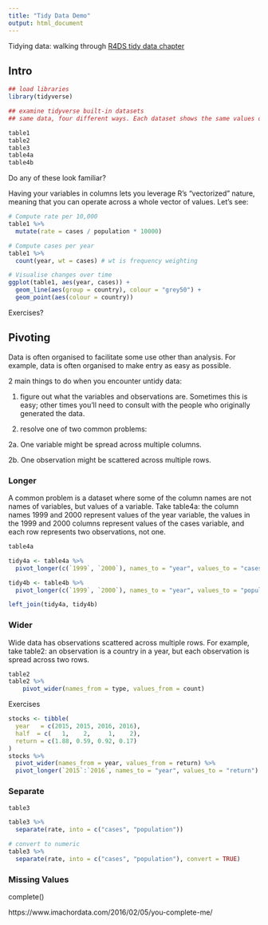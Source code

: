 ```yaml
---
title: "Tidy Data Demo"
output: html_document
---
```


Tidying data: walking through [R4DS tidy data chapter](https://r4ds.had.co.nz/tidy-data.html)

## Intro

```r
## load libraries
library(tidyverse)

## examine tidyverse built-in datasets
## same data, four different ways. Each dataset shows the same values of four variables country, year, population, and cases, but each dataset organises the values in a different way.

table1
table2
table3
table4a
table4b
```

Do any of these look familiar? 

Having your variables in columns lets you leverage R's "vectorized" nature, meaning that you can operate across a whole vector of values. Let's see: 

```r
# Compute rate per 10,000
table1 %>% 
  mutate(rate = cases / population * 10000)

# Compute cases per year
table1 %>% 
  count(year, wt = cases) # wt is frequency weighting

# Visualise changes over time
ggplot(table1, aes(year, cases)) + 
  geom_line(aes(group = country), colour = "grey50") + 
  geom_point(aes(colour = country))
```

Exercises?

## Pivoting
Data is often organised to facilitate some use other than analysis. For example, data is often organised to make entry as easy as possible.

2 main things to do when you encounter untidy data: 

1. figure out what the variables and observations are. Sometimes this is easy; other times you’ll need to consult with the people who originally generated the data. 

2. resolve one of two common problems:

2a. One variable might be spread across multiple columns.

2b. One observation might be scattered across multiple rows.


### Longer
A common problem is a dataset where some of the column names are not names of variables, but values of a variable. Take table4a: the column names 1999 and 2000 represent values of the year variable, the values in the 1999 and 2000 columns represent values of the cases variable, and each row represents two observations, not one.

```r
table4a

tidy4a <- table4a %>% 
  pivot_longer(c(`1999`, `2000`), names_to = "year", values_to = "cases")

tidy4b <- table4b %>% 
  pivot_longer(c(`1999`, `2000`), names_to = "year", values_to = "population")

left_join(tidy4a, tidy4b)

```

### Wider

Wide data has observations scattered across multiple rows. For example, take table2: an observation is a country in a year, but each observation is spread across two rows.

```r
table2
table2 %>%
    pivot_wider(names_from = type, values_from = count)

```

Exercises

```r
stocks <- tibble(
  year   = c(2015, 2015, 2016, 2016),
  half  = c(   1,    2,     1,    2),
  return = c(1.88, 0.59, 0.92, 0.17)
)
stocks %>% 
  pivot_wider(names_from = year, values_from = return) %>% 
  pivot_longer(`2015`:`2016`, names_to = "year", values_to = "return")
```

### Separate

```r
table3

table3 %>% 
  separate(rate, into = c("cases", "population"))

# convert to numeric
table3 %>% 
  separate(rate, into = c("cases", "population"), convert = TRUE)

```

### Missing Values

complete()

https://www.imachordata.com/2016/02/05/you-complete-me/


